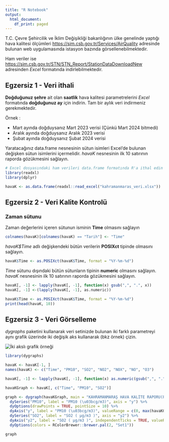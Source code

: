 ```yaml
---
title: "R Notebook"
output:
  html_document:
    df_print: paged
---
```


T.C. Çevre Şehircilik ve İklim Değişikliği bakanlığının ülke genelinde yaptığı hava kalitesi
ölçümleri [https://sim.csb.gov.tr/Services/AirQuality](https://sim.csb.gov.tr/Services/AirQuality) adresinde bulunan web uygulamasında istasyon bazında görsellenebilmektedir. 

Ham veriler ise [https://sim.csb.gov.tr/STN/STN_Report/StationDataDownloadNew](https://sim.csb.gov.tr/STN/STN_Report/StationDataDownloadNew) adresinden *Excel* formatında indirlebilmektedir. 

## Egzersiz 1 - Veri ithali

**Doğduğunuz şehre** ait olan **saatlik** hava kalitesi parametrelerini *Excel* formatında **doğduğunuz ay** için indirin. Tam bir aylık veri indirmeniz gerekmektedir.

Örnek :

- Mart ayında doğduysanız Mart 2023 verisi (Çünkü Mart 2024 bitmedi)
- Aralık ayında doğduysanız Aralık 2023 verisi
- Şubat ayında doğduysanız Şubat 2024 verisi

Yaratacağınız data.frame nesnesinin sütun isimleri Excel'de bulunan değişken sütun isimlerini içermelidir. *havaK* nesnesinin ilk 10 satırının raporda gözükmesini sağlayın.

```r
# Excel dosyasındaki ham verileri data.frame formatında R'a ithal edin
library(readxl)
library(dplyr)

havaK <- as.data.frame(readxl::read_excel("kahramanmaras_veri.xlsx"))
```


## Egzersiz 2 - Veri Kalite Kontrolü

### Zaman sütunu
Zaman değerlerini içeren sütunun isminin **Time** olmasını sağlayın
```r
colnames(havaK)[colnames(havaK) == "Tarih"] <- "Time"
```


*havaK$Time* adlı değişkendeki bütün verilerin **POSIXct** tipinde olmasını sağlayın. 

```r

havaK$Time <- as.POSIXct(havaK$Time, format = "%Y-%m-%d")
```

*Time* sütunu dışındaki bütün sütunların tipinin **numeric** olmasını sağlayın. *havaK* nesnesinin ilk 10 satırının raporda gözükmesini sağlayın.

```r
havaK[, -1] <- lapply(havaK[, -1], function(x) gsub(",", ".", x))
havaK[, -1] <-(lapply(havaK[, -1], as.numeric))

havaK$Time <- as.POSIXct(havaK$Time, format = "%Y-%m-%d")
print(head(havaK, 10))
```

## Egzersiz 3 - Veri Görselleme
*dygraphs* paketini kullanarak veri setinizde bulunan iki farklı parametreyi aynı grafik üzerinde iki değişik aks kullanarak (bkz örnek) çizin.

![](graphic_example.png "İki akslı grafik örneği")


```r
library(dygraphs)

havaK <- havaK[-1, ]  
names(havaK) <- c("Time", "PM10", "SO2", "NO2", "NOX", "NO", "O3")

havaK[, -1] <- lapply(havaK[, -1], function(x) as.numeric(gsub(",", ".", x)))

havaKGraph <- havaK[, c("Time", "PM10", "SO2")]

graph <- dygraph(havaKGraph, main = "KAHRAMANMARAŞ HAVA KALİTE RAPORU(PM10-SO2)") %>%
  dySeries("PM10", label = "PM10 (\u03bcg/m3)", axis = "y") %>%
  dyOptions(drawPoints = TRUE, pointSize = 10) %>%
  dyAxis("y", label = "PM10 (\u03bcg/m3)", valueRange = c(0, max(havaKGraph$PM10) * 1.1)) %>%
  dySeries("SO2", label = "SO2 ( µg/m3 )", axis = "y2") %>%
  dyAxis("y2", label = "SO2 ( µg/m3 )", independentTicks = TRUE, valueRange = c(0, max(havaKGraph$SO2) * 1.1)) %>%
  dyOptions(colors = RColorBrewer::brewer.pal(2, "Set1"))

graph



```

